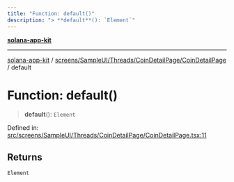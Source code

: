 ```yaml
---
title: "Function: default()"
description: "> **default**(): `Element`"
---
```


[**solana-app-kit**](../../../../../../README.mdx)

***

[solana-app-kit](../../../../../../README.mdx) / [screens/SampleUI/Threads/CoinDetailPage/CoinDetailPage](../README.mdx) / default

# Function: default()

> **default**(): `Element`

Defined in: [src/screens/SampleUI/Threads/CoinDetailPage/CoinDetailPage.tsx:11](https://github.com/SendArcade/solana-social-starter/blob/b27156124ee1831d644b1af765e8d55a2885cd4f/src/screens/SampleUI/Threads/CoinDetailPage/CoinDetailPage.tsx#L11)

## Returns

`Element`

